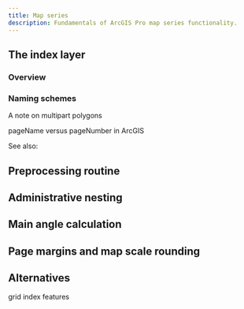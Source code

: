 ```yaml
---
title: Map series
description: Fundamentals of ArcGIS Pro map series functionality.
---
```


## The index layer

### Overview

### Naming schemes

A note on multipart polygons

pageName versus pageNumber in ArcGIS

See also:

## Preprocessing routine

## Administrative nesting

## Main angle calculation

## Page margins and map scale rounding

## Alternatives

grid index features